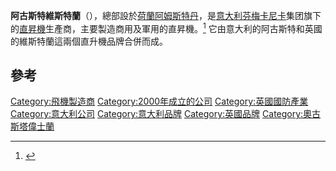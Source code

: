 {{NoteTA
|1=zh-tw:奧古斯塔; zh-hk:阿古斯特; zh-cn:阿古斯塔;
|2=zh-tw:偉士蘭; zh-cn:韦斯特兰; zh-hk:維斯特蘭;
}}
{{Infobox company
|name     = 阿古斯特維斯特蘭
|logo     =
|type     = S.A.
|foundation       = 2000年
|predecessor      = {{link-en|阿古斯特|Agusta}}<br>{{link-en|維斯特蘭直升機|Westland Helicopters}}
|location         = [[荷蘭|荷蘭]][[阿姆斯特丹|阿姆斯特丹]]（注冊地址）<ref name="compover">{{cite web|url=http://investing.businessweek.com/research/stocks/private/snapshot.asp?privcapId=9570971|title=Company Overview of AgustaWestland NV|accessdate=19 September 2012|publisher=Bloomberg Businessweek|archive-url=https://web.archive.org/web/20130605005807/http://investing.businessweek.com/research/stocks/private/snapshot.asp?privcapId=9570971|archive-date=2013-06-05|dead-url=no}}</ref><br>[[意大利|意大利]][[薩馬拉泰|薩馬拉泰]]（生產線）
|key_people       = 丹尼爾·羅米蒂（[[CEO|CEO]]）
|industry         = [[航空航天|航空航天]]
|products         = [[直昇機|直昇機]]
|revenue          = 42.43億[[歐元|歐元]]（2012年）<ref name="keyinfo">{{cite web|url=http://www.agustawestland.com/content/key-information|title=Key information|publisher=AgustaWestland|deadurl=yes|archiveurl=https://web.archive.org/web/20140103213408/http://www.agustawestland.com/content/key-information|archivedate=2014年1月3日}}</ref>
|operating_income = 4.73億歐元（2012年）<ref name=keyinfo/>
|net_income       =
|num_employees    = 13,050（2012年12月31日）<ref name=keyinfo/>
|parent           = [[芬梅卡尼卡|芬梅卡尼卡]]
|subsid           = {{link-en|波兰斯威德尼克直升机公司|PZL-Świdnik}}
|homepage         = http://www.agustawestland.com
|footnotes        =
}}
'''阿古斯特維斯特蘭'''（{{lang-en|'''AgustaWestland'''}}），總部設於[[荷蘭|荷蘭]][[阿姆斯特丹|阿姆斯特丹]]，是[[意大利|意大利]][[芬梅卡尼卡|芬梅卡尼卡]]集团旗下的[[直昇機|直昇機]]生產商，主要製造商用及軍用的直昇機。<ref name="key2014">{{cite news |title=Philly factory to begin producing new chopper |first=Peter |last=Key |url=http://www.bizjournals.com/philadelphia/news/2013/04/30/philly-factory-to-begin-producing-new.html |newspaper={{link-en|Philadelphia Business Journal|Philadelphia Business Journal}} |date=30 April 2013 |access-date=2014-07-15 |archive-url=https://web.archive.org/web/20140407181236/http://www.bizjournals.com/philadelphia/news/2013/04/30/philly-factory-to-begin-producing-new.html |archive-date=2014-04-07 |dead-url=no }}</ref> 它由意大利的阿古斯特和英國的維斯特蘭這兩個直升機品牌合併而成。

==參考==
{{reflist}}

{{DEFAULTSORT:AgustaWestland}}
[[Category:飛機製造商|Category:飛機製造商]]
[[Category:2000年成立的公司|Category:2000年成立的公司]]
[[Category:英國國防產業|Category:英國國防產業]]
[[Category:意大利公司|Category:意大利公司]]
[[Category:意大利品牌|Category:意大利品牌]]
[[Category:英國品牌|Category:英國品牌]]
[[Category:奧古斯塔偉士蘭|Category:奧古斯塔偉士蘭]]